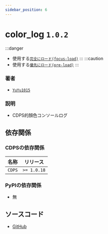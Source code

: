 ```yaml
---
sidebar_position: 6
---
```


# color_log `1.0.2`
:::danger
- 使用する[`完全にロード(focus-load)`](../more/focus_load.mdx)
:::
:::caution
- 使用する[`優先にロード(pre-load)`](../more/pre_load.mdx)
:::
### 著者
- [`YuYu1015`](https://github.com/whes1015)
### 説明
- CDPS的顏色コンソールログ
## 依存関係
### CDPSの依存関係
| 名称 | リリース |
| --------- | ---------- |
| `CDPS`|  `>= 1.0.18`  |
### PyPIの依存関係
- 無
## ソースコード
- [GitHub](https://github.com/ExpTechTW/CDPS-color_log)